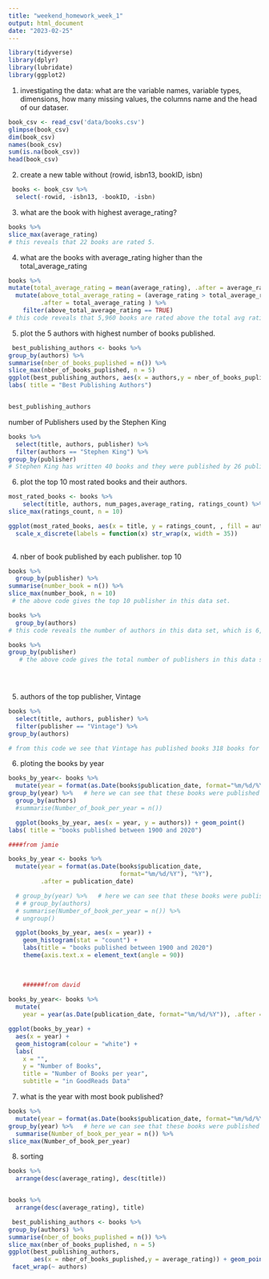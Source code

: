 ```yaml
---
title: "weekend_homework_week_1"
output: html_document
date: "2023-02-25"
---
```

```r
library(tidyverse)
library(dplyr)
library(lubridate)
library(ggplot2)
```
1. investigating the data: what are the variable names, variable types, dimensions, how many missing values, the columns name and the head of our dataser.
```r
book_csv <- read_csv('data/books.csv')
glimpse(book_csv)
dim(book_csv)
names(book_csv)
sum(is.na(book_csv))
head(book_csv)

```
2. create a new table without (rowid, isbn13, bookID, isbn) 


```r
 books <- book_csv %>% 
  select(-rowid, -isbn13, -bookID, -isbn)  

```

3. what are the book with highest average_rating? 
```r
books %>% 
slice_max(average_rating)
# this reveals that 22 books are rated 5.
```

4. what are the books with average_rating higher than the total_average_rating
```r
books %>% 
mutate(total_average_rating = mean(average_rating), .after = average_rating) %>%
  mutate(above_total_average_rating = (average_rating > total_average_rating),
         .after = total_average_rating ) %>% 
    filter(above_total_average_rating == TRUE)  
# this code reveals that 5,960 books are rated above the total avg rating.

```


5. plot the 5 authors with highest number of books published.

```r
 best_publishing_authors <- books %>% 
group_by(authors) %>% 
summarise(nber_of_books_puplished = n()) %>% 
slice_max(nber_of_books_puplished, n = 5)
ggplot(best_publishing_authors, aes(x = authors,y = nber_of_books_puplished, fill = authors)) + geom_col(stat='identity') +
labs( title = "Best Publishing Authors")


best_publishing_authors


```

number of Publishers used by the Stephen King
```r
books %>% 
  select(title, authors, publisher) %>% 
  filter(authors == "Stephen King") %>% 
group_by(publisher)
# Stephen King has written 40 books and they were published by 26 publishers.
```

6. plot the top 10 most rated books and their authors.

```r
most_rated_books <- books %>% 
    select(title, authors, num_pages,average_rating, ratings_count) %>% 
slice_max(ratings_count, n = 10) 

ggplot(most_rated_books, aes(x = title, y = ratings_count, , fill = authors)) + geom_col(stat='identity') +theme(axis.text.x = element_text(angle = 90)) +
  scale_x_discrete(labels = function(x) str_wrap(x, width = 35))
                                                                                                                                        
```
4. nber of book published by each publisher. top 10

```r
books %>% 
  group_by(publisher) %>% 
summarise(number_book = n()) %>% 
slice_max(number_book, n = 10)
 # the above code gives the top 10 publisher in this data set.

books %>% 
  group_by(authors) 
# this code reveals the number of authors in this data set, which is 6,639.

books %>% 
group_by(publisher)
   # the above code gives the total number of publishers in this data set.


  
```

5. authors of the top publisher, Vintage
```r
books %>% 
  select(title, authors, publisher) %>% 
  filter(publisher == "Vintage") %>% 
group_by(authors)

# from this code we see that Vintage has published books 318 books for 203 different authors.

```
6. ploting the books by year
```r
books_by_year<- books %>% 
  mutate(year = format(as.Date(books$publication_date, format="%m/%d/%Y"),"%Y"), .after = publication_date) %>% 
group_by(year) %>%   # here we can see that these books were published between 1900 and 2020
  group_by(authors) 
  #summarise(Number_of_book_per_year = n())

  ggplot(books_by_year, aes(x = year, y = authors)) + geom_point() 
labs( title = "books published between 1900 and 2020")

####from jamie

books_by_year <- books %>%
  mutate(year = format(as.Date(books$publication_date,
                               format="%m/%d/%Y"), "%Y"),
         .after = publication_date) 

  # group_by(year) %>%   # here we can see that these books were published between 1900 and 2020
  # # group_by(authors)
  # summarise(Number_of_book_per_year = n()) %>%
  # ungroup()

  ggplot(books_by_year, aes(x = year)) + 
    geom_histogram(stat = "count") +
    labs(title = "books published between 1900 and 2020") 
    theme(axis.text.x = element_text(angle = 90))
    

    
    ######from david
    
books_by_year<- books %>%
  mutate(
    year = year(as.Date(publication_date, format="%m/%d/%Y")), .after = publication_date)

ggplot(books_by_year) +
  aes(x = year) +
  geom_histogram(colour = "white") +
  labs(
    x = "",
    y = "Number of Books",
    title = "Number of Books per year",
    subtitle = "in GoodReads Data"


```

7. what is the year with most book published?

```r
books %>% 
  mutate(year = format(as.Date(books$publication_date, format="%m/%d/%Y"),"%Y"), .after = publication_date) %>% 
group_by(year) %>%   # here we can see that these books were published between 1900 and 2020
  summarise(Number_of_book_per_year = n()) %>% 
slice_max(Number_of_book_per_year)
```
8. sorting

```r
books %>% 
  arrange(desc(average_rating), desc(title))


books %>% 
  arrange(desc(average_rating), title)
```
```r
 best_publishing_authors <- books %>% 
group_by(authors) %>% 
summarise(nber_of_books_puplished = n()) %>% 
slice_max(nber_of_books_puplished, n = 5)
ggplot(best_publishing_authors, 
       aes(x = nber_of_books_puplished,y = average_rating)) + geom_point() +
 facet_wrap(~ authors)

```

